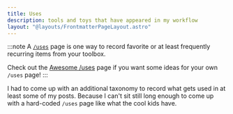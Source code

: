 ```yaml
---
title: Uses
description: tools and toys that have appeared in my workflow
layout: "@layouts/FrontmatterPageLayout.astro"
---
```


:::note
A [`/uses`][uses] page is one way to record favorite or at least frequently recurring items from your toolbox.

Check out the [Awesome /uses][awesome-uses] page if you want some ideas for your own `/uses` page!
:::


I had to come up with an additional taxonomy to record what gets used in at least some of my posts.
Because I can't sit still long enough to come up with a hard-coded `/uses` page like what the cool kids have.

[uses]: https://uses.tech
[awesome-uses]: https://github.com/wesbos/awesome-uses

<UsesListing />
